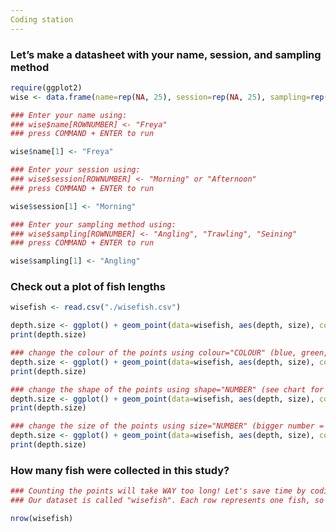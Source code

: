 ```yaml
---
Coding station
---
```


### Let's make a datasheet with your name, session, and sampling method
```r
require(ggplot2)
wise <- data.frame(name=rep(NA, 25), session=rep(NA, 25), sampling=rep(NA, 25))

### Enter your name using:
### wise$name[ROWNUMBER] <- "Freya"
### press COMMAND + ENTER to run

wise$name[1] <- "Freya"

### Enter your session using:
### wise$session[ROWNUMBER] <- "Morning" or "Afternoon"
### press COMMAND + ENTER to run

wise$session[1] <- "Morning"

### Enter your sampling method using:
### wise$sampling[ROWNUMBER] <- "Angling", "Trawling", "Seining"
### press COMMAND + ENTER to run

wise$sampling[1] <- "Angling"
```

### Check out a plot of fish lengths
```r
wisefish <- read.csv("./wisefish.csv")

depth.size <- ggplot() + geom_point(data=wisefish, aes(depth, size), colour="black", fill="red") + theme_classic()
print(depth.size)

### change the colour of the points using colour="COLOUR" (blue, green, yellow, violet, grey, orange, etc!)
depth.size <- ggplot() + geom_point(data=wisefish, aes(depth, size), colour="red") + theme_classic()
print(depth.size)

### change the shape of the points using shape="NUMBER" (see chart for shape numbers).
depth.size <- ggplot() + geom_point(data=wisefish, aes(depth, size), col="red", shape=1) + theme_classic()
print(depth.size)

### change the size of the points using size="NUMBER" (bigger number = bigger point).
depth.size <- ggplot() + geom_point(data=wisefish, aes(depth, size), col="red", shape=1, size=3) + theme_classic()
print(depth.size)

```

### How many fish were collected in this study?
```r
### Counting the points will take WAY too long! Let's save time by coding!
### Our dataset is called "wisefish". Each row represents one fish, so we will automatically count the rows using the nrow() function on the dataset "wisefish"

nrow(wisefish)

```



